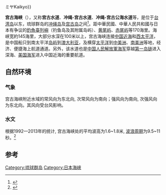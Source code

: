 {{Lewchewan|img=Map-okinawa-pref.png|width=300px|caption=沖繩島、宮古島|mvikanji=|mvikana=ミャーク{{`}}ミヤKaikyo}}

'''宫古海峡'''（{{jpn|j=宮古海峡|hg=みやこかいきょう|rm=Miyako kaikyo|f=y}}），又称'''宫古水道'''、'''冲绳-宫古水道'''、'''冲绳-宫古公海水道'''等，是位于[[台湾岛|台湾岛]]以东，琉球群岛的[[冲绳岛|冲绳岛]]及[[宫古岛|宫古岛]]之间<ref>{{Cite web |url=http://news.ifeng.com/gundong/detail_2012_11/29/19649845_0.shtml |title=PRC(中國)军舰编队通过宫古海峡进入西太平洋开展例行训练 |accessdate=2012-12-11 |archive-date=2013-12-03 |archive-url=https://web.archive.org/web/20131203020239/http://news.ifeng.com/gundong/detail_2012_11/29/19649845_0.shtml |dead-url=no }}</ref>。距中華民國、中華人民共和國与日本有争议的[[釣魚臺列嶼|釣魚臺列嶼]]（钓鱼岛及其附属岛屿）、[[黄尾屿|黄尾屿]]、[[赤尾屿|赤尾屿]]等170海里。海峡宽約145海里，大部分水深在100米以上，宫古海峡连接[[东海|中国近海]]和[[西太平洋|西太平洋]]，是中国船只到南太平洋[[岛屿|岛屿]]到[[澳大利亚|澳大利亚]]，及横穿[[太平洋|太平洋]]到[[中美洲|中美洲]]、[[南美洲|南美洲]]等地，经济、便捷海上航道通道。另外，该水道也是[[中国人民解放軍海军|中国人民解放軍海军]]穿越[[第一岛链|第一岛链]]进入深海、[[美国海军|美国海军]]进入中国近海的重要航道。

==自然环境==

===气象===
宫古海峡附近水域的常风向为东北向, 次常风向为南向；强风向为南向, 次强风向为东北向。其风向受台风影响。

===水文===
根据1992—2013年的统计, 宫古海峡处的平均波高为1.6~1.8米, [[波浪周期|波浪周期]]为9.5~11秒。<ref>
{{cite journal|author1=刘强|author2=周翔宇|author3=王柏霖|author4=马建赋|title=宫古海峡通航环境分析|journal=世界海运|doi=10.16176/j.cnki.21-1284.2017.12.006|accessdate=2018-05-16}}</ref>

== 参考 ==
{{reflist}}

{{宮古群島}}

[[Category:琉球群岛|Category:琉球群岛]]
[[Category:日本海峡|Category:日本海峡]]